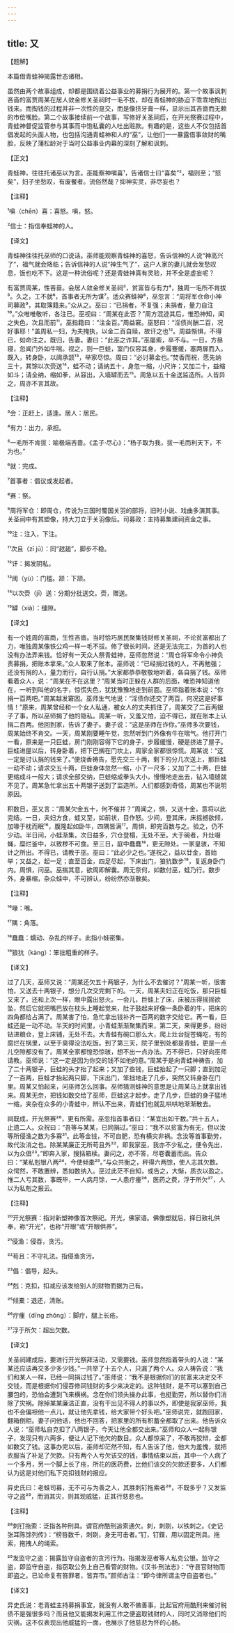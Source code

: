 ```yaml
---
---
---
```

title: 又
---




【题解】


本篇借青蛙神揭露世态诸相。

虽然由两个故事组成，却都是围绕着公益事业的募捐行为展开的。第一个故事讽刺吝啬的富贾周某在居人敛金修关圣祠时一毛不拔，却在青蛙神的胁迫下乖乖地掏出钱来。而掏钱的过程并非一次性的趸交，而是像挤牙膏一样，显示出其吝啬而无赖的市侩嘴脸。第二个故事接续前一个故事，写修好关圣祠后，在开光祭赛过程中，青蛙神督促监管参与其事而中饱私囊的人吐出赃款。有趣的是，这些人不仅包括首倡发起的头面人物，也包括沟通青蛙神和人的“巫”，让他们一一暴露借事敛财的嘴脸，反映了蒲松龄对于当时公益事业内幕的深刻了解和讽刺。

【正文】

青蛙神，往往托诸巫以为言。巫能察神嗔喜¹，告诸信士曰“喜矣”²，福则至；“怒矣”，妇子坐愁叹，有废餐者。流俗然哉？抑神实灵，非尽妄也？





【注释】


¹嗔（chēn）喜：喜怒。嗔，怒。

²信士：指信奉蛙神的人。





【译文】


青蛙神往往托巫师的口说话。巫师能观察青蛙神的喜怒，告诉信神的人说“神高兴了”，福气就会降临；告诉信神的人说“神生气了”，这户人家的妻儿就会发愁叹息，饭也吃不下。这是一种流俗呢？还是青蛙神真有灵验，并不全是虚妄呢？

有富贾周某，性吝啬。会居人敛金修关圣祠³，贫富皆与有力⁴，独周一毛所不肯拔⁵。久之，工不就⁶，首事者无所为谋⁷。适众赛蛙神⁸，巫忽言：“周将军仓命小神司募政⁹，其取簿籍来。”众从之。巫曰：“已捐者，不复强；未捐者，量力自注¹⁰。”众唯唯敬听，各注已。巫视曰：“周某在此否？”周方混迹其后，惟恐神知，闻之失色，次且而前¹¹。巫指籍曰：“注金百。”周益窘。巫怒曰：“淫债尚酬二百，况好事耶！”盖周私一妇，为夫掩执，以金二百自赎，故讦之也¹²。周益惭惧，不得已，如命注之。既归，告妻。妻曰：“此巫之诈耳。”巫屡索，卒不与。一日，方昼寝，忽闻门外如牛喘。视之，则一巨蛙，室门仅容其身，步履蹇缓，塞两扉而入。既入，转身卧，以阈承颔¹³，举家尽惊。周曰：“必讨募金也。”焚香而祝，愿先纳三十，其馀以次赍送¹⁴，蛙不动；请纳五十，身忽一缩，小尺许；又加二十，益缩如斗；请全纳，缩如拳，从容出，入墙罅而去¹⁵。周急以五十金送监造所。人皆异之，周亦不言其故。





【注释】


³会：正赶上，适逢。居人：居民。

⁴有力：出力，承担。

⁵一毛所不肯拔：喻极端吝啬。《孟子·尽心》：“杨子取为我，拔一毛而利天下，不为也。”

⁶就：完成。

⁷首事者：倡议或发起者。

⁸赛：祭。

⁹周将军仓：即周仓，传说为三国时蜀国关羽的部将，旧时小说、戏曲多演其事。关圣祠中有其塑像，持大刀立于关羽像后。司募政：主持募集建祠资金之事。

¹⁰注：注入，下注。

¹¹次且（zī jū）：同“趑趄”，脚步不稳。

¹²讦：揭发阴私。

¹³阈（yù）：门槛。颔：下颔。

¹⁴以次赍（jī）送：分期分批送交。赍，赠送。

¹⁵罅（xià）：缝隙。





【译文】


有一个姓周的富商，生性吝啬。当时恰巧居民聚集钱财修关圣祠，不论贫富都出了力，唯独周某像铁公鸡一样一毛不拔。修了很长时间，还是无法完工，为首的人也没有办法弄来钱。恰好有一天众人祭青蛙神，巫师忽然说：“周仓将军命令小神负责募捐，把账本拿来。”众人取来了账本。巫师说：“已经捐过钱的人，不再勉强；还没有捐的人，量力而行，自行认捐。”大家都恭恭敬敬地听着，各自捐了钱。巫师看着众人，说：“周某在不在这里？”周某当时正躲在人群的后面，唯恐神知道他在，一听到叫他的名字，惊慌失色，犹犹豫豫地走到前面。巫师指着账本说：“你捐一百两吧。”周某越发窘困。巫师生气地说：“淫债你还交了两百，何况这是好事情！”原来，周某曾经和一个女人私通，被女人的丈夫抓住了，周某交了二百两银子了事，所以巫师揭了他的隐私。周某一听，又羞又怕，迫不得已，就在账本上认捐二百两。他回到家，告诉了妻子。妻子说：“这是巫师在诈你。”巫师多次要钱，周某始终不肯交。一天，周某刚要睡午觉，忽然听到门外像有牛在喘气。他打开门一看，原来是一只巨蛙，房门刚刚容得下它的身子，步履缓慢，硬是挤进了屋子。巨蛙进屋以后，转身卧着，把下巴搁在门坎上，周家全家都很惊慌。周某说：“这一定是讨认捐的钱来了。”便烧香祷告，愿先交三十两，剩下的分几次送上，那巨蛙一动不动；请求交五十两，巨蛙身体忽然一缩，小了一尺多；又加了二十两，巨蛙更缩成斗一般大；请求全部交纳，巨蛙缩成拳头大小，慢慢地走出去，钻入墙缝就不见了。周某急忙拿出五十两银子送到了监造所。人们都感到奇怪，周某也不说明原因。

积数日，巫又言：“周某欠金五十，何不催并？”周闻之，惧，又送十金，意将以此完结。一日，夫妇方食，蛙又至，如前状，目作怒。少间，登其床，床摇撼欲倾，加喙于枕而眠¹⁶，腹隆起如卧牛，四隅皆满¹⁷。周惧，即完百数与之。验之，仍不少动。半日间，小蛙渐集，次日益多，穴仓登榻，无处不至。大于碗者，升灶啜蝇，糜烂釜中，以致秽不可食。至三日，庭中蠢蠢¹⁸，更无隙处。一家皇骇，不知计之所出。不得已，请教于巫。巫曰：“此必少之也。”遂祝之，益以廿金，首始举；又益之，起一足；直至百金，四足尽起，下床出门，狼犺数步¹⁹，复返身卧门内。周惧，问巫。巫揣其意，欲周即解囊。周无奈何，如数付巫，蛙乃行。数步外，身暴缩，杂众蛙中，不可辨认，纷纷然亦渐散矣。





【注释】


¹⁶喙：嘴。

¹⁷隅：角落。

¹⁸蠢蠢：蠕动、杂乱的样子。此指小蛙密集。

¹⁹狼犺（kàng）：笨拙粗重的样子。





【译文】


过了几天，巫师又说：“周某还欠五十两银子，为什么不去催讨？”周某一听，很害怕，又送去十两银子，想分几次交完剩下的。一天，周某夫妇正在吃饭，那只巨蛙又来了，还和上次一样，眼中露出怒火。一会儿，巨蛙上了床，床被压得摇摇欲坠，然后它就把嘴巴放在枕头上睡起觉来，肚子鼓起来好像一条卧着的牛，把床的四角都给占满了。周某害了怕，急忙拿出钱补齐一百两的数字交给它。再一看，巨蛙还是一动不动。半天的时间里，小青蛙渐渐聚集而来，第二天，来得更多，纷纷钻进粮仓，登上床铺，无处不去。大青蛙有碗口那么大，爬上灶台捉苍蝇吃，有的腐烂在锅里，以至于臭得没法吃饭。到了第三天，院子里到处都是青蛙，更是一点儿空隙都没有了。周某全家都惶恐惊骇，想不出一点办法。万不得已，只好向巫师请教。巫师说：“这一定是因为你交的钱不如他的意。”周某于是向青蛙神祷告，加了二十两银子，巨蛙的头才抬了起来；又加了些钱，巨蛙抬起了一只脚；直到加足了一百两，巨蛙才抬起两只脚，下床出门，笨拙地走了几步，突然又转身卧在门里。周某又怕起来，问巫师怎么回事。巫师猜测蛙神的意思是让周某马上就拿出钱来。周某无奈，把钱如数交给了巫师，巨蛙这才起步。走了几步，巨蛙的身子猛地一缩，夹杂在众多的小青蛙中，辨认不出来，青蛙们也就乱哄哄地渐渐散去。

祠既成，开光祭赛²⁰，更有所需。巫忽指首事者曰：“某宜出如干数。”共十五人，止遗二人。众祝曰：“吾等与某某，已同捐过。”巫曰：“我不以贫富为有无，但以汝等所侵渔之数为多寡²¹。此等金钱，不可自肥，恐有横灾非祸。念汝等首事勤劳，故代汝消之也。除某某廉正无所苟且外²²，即我家巫，我亦不少私之，便令先出，以为众倡²³。”即奔入家，搜括箱椟。妻问之，亦不答，尽卷囊蓄而出。告众曰：“某私剋银八两²⁴，今使倾橐²⁵。”与众共衡之，秤得六两馀，使人志其欠数。众愕然，不敢置辨，悉如数纳入。巫过此茫不自知，或告之，大惭，质衣以盈之。惟二人亏其数，事既毕，一人病月馀，一人患疔瘇²⁶，医药之费，浮于所欠²⁷，人以为私剋之报云。





【注释】


²⁰开光祭赛：指对新塑神像首次祭祀。开光，佛家语。佛像塑就后，择日致礼供奉，称“开光”，也称“开眼”或“开眼供养”。

²¹侵渔：侵吞，贪污。

²²苟且：不守礼法。指侵渔贪污。

²³倡：倡导，起头。

²⁴剋：克扣，扣减应该发给别人的财物而据为己有。

²⁵倾橐：退还，清账。

²⁶疔瘇（dīng zhǒng）：脚疔，腿上长疮。

²⁷浮于所欠：超出欠数。





【译文】


关圣祠建成后，要进行开光祭拜活动，又需要钱。巫师忽然指着带头的人说：“某某还应该再交多少多少钱。”一共举了十五个人，只漏了两个人。众人祷告说：“我们和某人一样，已经一同捐过钱了。”巫师说：“我不是根据你们的贫富来决定交不交钱，而是根据你们侵吞修祠钱财的多少来决定的。这种钱财，是不可以塞到自己腰包的，恐怕会遭到飞来横祸。念在你们领头操办此事，也挺勤劳，所以替你们消除了灾祸。除掉某某廉洁正直，没有干出见不得人的事以外，即使是我家巫师，我也不会偏袒他一点儿，就让他先拿钱，给大家带个好头吧。”巫师说完，就跑回家，翻箱倒柜。妻子问他话，他也不回答，把家里的所有积蓄全都取了出来。他告诉众人说：“巫师私自克扣了八两银子，今天让他全都交出来。”巫师和众人一起称银子，发现只有六两多，便让人记下他欠的数目。众人都惊呆了，不敢再狡辩，全都如数交了钱。这事办完以后，巫师却茫然不知，有人告诉了他，他大为羞愧，就把衣服当了补足了欠款。只有两个人亏欠该交的钱，事情结束以后，其中一个人病了一个多月，另一个脚上长了疮，所花的医药费，比他们该交的欠款还要多，人们都认为这是对他们私下克扣钱财的报应。

异史氏曰：老蛙司募，无不可与为善之人，其胜刺钉拖索者²⁸，不既多乎？又发监守之盗²⁹，而消其灾，则其现威猛，正其行慈悲也。





【注释】


²⁸刺钉拖索：泛指各种刑具。谓官府酷刑追索通欠。刺，刺剟，以铁刺之。《史记·张耳陈馀列传》：“榜笞数千，刺剟，身无可击者。”钉，钉鍱，用以固定刑具。拖索，拖拽人的绳索。

²⁹发监守之盗：揭露监守自盗者的贪污行为。指揭发巫者等人私克公银。监守之盗，即监守自盗，指窃取公务上自己看管的财物。《汉书·刑法志》：“守县官财物而即盗之。已论命复有笞罪者，皆弃市。”颜师古注：“即今律所谓主守自盗者也。”





【译文】


异史氏说：老青蛙主持募捐事宜，就没有人敢不做善事，比起官府用酷刑来催讨税债不是强很多吗？而且他又能揭发利用工作之便盗取钱财的人，同时又消除他们的灾祸，这不仅表现出他威猛的一面，也展示了他慈悲为怀的心肠。